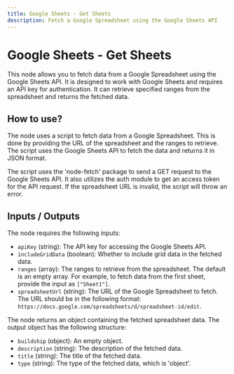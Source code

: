 ```yaml
---
title: Google Sheets - Get Sheets
description: Fetch a Google Spreadsheet using the Google Sheets API
---
```


# Google Sheets - Get Sheets
This node allows you to fetch data from a Google Spreadsheet using the Google Sheets API. It is designed to work with Google Sheets and requires an API key for authentication. It can retrieve specified ranges from the spreadsheet and returns the fetched data.

## How to use?
The node uses a script to fetch data from a Google Spreadsheet. This is done by providing the URL of the spreadsheet and the ranges to retrieve. The script uses the Google Sheets API to fetch the data and returns it in JSON format.

The script uses the 'node-fetch' package to send a GET request to the Google Sheets API. It also utilizes the auth module to get an access token for the API request. If the spreadsheet URL is invalid, the script will throw an error.

## Inputs / Outputs
The node requires the following inputs:

- `apiKey` (string): The API key for accessing the Google Sheets API.
- `includeGridData` (boolean): Whether to include grid data in the fetched data.
- `ranges` (array): The ranges to retrieve from the spreadsheet. The default is an empty array. For example, to fetch data from the first sheet, provide the input as `["Sheet1"]`.
- `spreadsheetUrl` (string): The URL of the Google Spreadsheet to fetch. The URL should be in the following format: `https://docs.google.com/spreadsheets/d/spreadsheet-id/edit`.

The node returns an object containing the fetched spreadsheet data. The output object has the following structure:

- `buildship` (object): An empty object.
- `description` (string): The description of the fetched data.
- `title` (string): The title of the fetched data.
- `type` (string): The type of the fetched data, which is 'object'.